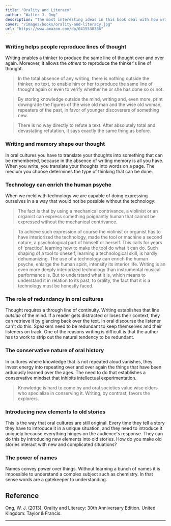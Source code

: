 ```yaml
---
title: "Orality and Literacy"
author: "Walter J. Ong"
description: "The most interesting ideas in this book deal with how writing as a technology influences the way we think. I was fascinated by the exploration of oral cultures and how they have to think and structure their communication differently in the absence of writing."
cover: "/images/books/orality-and-literacy.jpg"
url: "https://www.amazon.com/dp/0415538386"
---
```


### Writing helps people reproduce lines of thought

Writing enables a thinker to produce the same line of thought over and over again. Moreover, it allows the _others_ to reproduce the thinker's line of thought.

<Blockquote>
  In the total absence of any writing, there is nothing outside the thinker, no
  text, to enable him or her to produce the same line of thought again or even
  to verify whether he or she has done so or not.
</Blockquote>

<Blockquote>
  By storing knowledge outside the mind, writing and, even more, print downgrade
  the figures of the wise old man and the wise old woman, repeaters of the past,
  in favor of younger discoverers of something new.
</Blockquote>

<Blockquote>
  There is no way directly to refute a text. After absolutely total and
  devastating refutation, it says exactly the same thing as before.
</Blockquote>

### Writing and memory shape our thought

In oral cultures you have to translate your thoughts into something that can be remembered, because in the absence of writing memory is all you have. When you write, you translate your thoughts into words on a page. The medium you choose determines the type of thinking that can be done.

### Technology can enrich the human psyche

When we meld with technology we are capable of doing expressing ourselves in a a way that would not be possible without the technology:

<Blockquote>
  The fact is that by using a mechanical contrivance, a violinist or an organist
  can express something poignantly human that cannot be expressed without the
  mechanical contrivance.
</Blockquote>

<Blockquote>
  To achieve such expression of course the violinist or organist has to have
  interiorized the technology, made the tool or machine a second nature, a
  psychological part of himself or herself. This calls for years of ‘practice’,
  learning how to make the tool do what it can do. Such shaping of a tool to
  oneself, learning a technological skill, is hardly dehumanizing. The use of a
  technology can enrich the human psyche, enlarge the human spirit, intensify
  its interior life. Writing is an even more deeply interiorized technology than
  instrumental musical performance is. But to understand what it is, which means
  to understand it in relation to its past, to orality, the fact that it is a
  technology must be honestly faced.
</Blockquote>

### The role of redundancy in oral cultures

Thought requires a through line of continuity. Writing establishes that line _outside_ of the mind. If a reader gets distracted or loses their context, they can retrieve it by glancing back over the text. In oral discourse the listener can't do this. Speakers need to be redundant to keep themselves and their listeners on track. One of the reasons writing is difficult is that the author has to work to strip out the natural tendency to be redundant.

### The conservative nature of oral history

In cultures where knowledge that is not repeated aloud vanishes, they invest energy into repeating over and over again the things that have been arduously learned over the ages. The need to do that establishes a conservative mindset that inhibits intellectual experimentation.

<Blockquote>
  Knowledge is hard to come by and oral societies value wise elders who
  specialize in conserving it. Writing, by contrast, favors the explorers.
</Blockquote>

### Introducing new elements to old stories

This is the way that oral cultures are still original. Every time they tell a story they have to introduce it in a unique situation, and they need to introduce it uniquely because everything hinges on the audience's response. They can do this by introducing new elements into old stories. How do you make old stories interact with new and complicated situations?

### The power of names

Names convey power over things. Without learning a bunch of names it is impossible to understand a complex subject such as chemistry. In that sense words are a gatekeeper to understanding.

<HrSection />

## Reference

Ong, W. J. (2013). Orality and Literacy: 30th Anniversary Edition. United Kingdom: Taylor & Francis.

---

